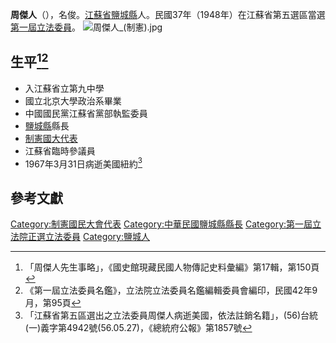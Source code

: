 {{Tone|time=2020-07-22T13:42:45+00:00}}
{{Infobox Officeholder
|姓名=周傑人
|圖像=File:周傑人.jpg
|圖像大小=200px
|圖像說明=  
|字    = 名俊
|號    = 
|別名    = 
|出生日期 = 1898年？月？日
|出生地點 = 
|逝世日期 = {{dda|1967|3|31|1898|12|28}}
|逝世地點 = 
|死因    = 
|墓地    = 
|籍貫    = [[江蘇省|江蘇省]][[鹽城縣|鹽城縣]]
|政黨    = 
|parents  = 
|配偶   =唐氏
|伴侶    = 
|relatives  =  
|children  =  長女周其英、次周其華、三周其蘇
|著作    = 
|past    = 
}}
'''周傑人'''（{{bd|1898年||1967年|3月31日}}），名俊。[[江蘇省|江蘇省]][[鹽城縣|鹽城縣]]人。民國37年（1948年）在江蘇省第五選區當選[[第一屆立法委員|第一屆立法委員]]。
[[File:周傑人_(制憲).jpg|thumb]]
== 生平<ref>「周傑人先生事略」，《國史館現藏民國人物傳記史料彙編》第17輯，第150頁</ref><ref>《第一屆立法委員名鑑》，立法院立法委員名鑑編輯委員會編印，民國42年9月，第95頁</ref> ==
* 入江蘇省立第九中學
* 國立北京大學政治系畢業
* 中國國民黨江蘇省黨部執監委員
* [[鹽城縣|鹽城縣]]縣長
* [[制憲國大代表|制憲國大代表]]
* 江蘇省臨時參議員
* 1967年3月31日病逝美國紐約<ref>「江蘇省第五區選出之立法委員周傑人病逝美國，依法註銷名籍」，(56)台統(一)義字第4942號(56.05.27)，《總統府公報》第1857號</ref>
== 參考文獻 ==
{{reflist}}
{{中華民國第一屆立法委員}}
{{1949年聲明脫離國民黨政治人物名單}}
[[Category:制憲國民大會代表|Category:制憲國民大會代表]]
[[Category:中華民國鹽城縣縣長|Category:中華民國鹽城縣縣長]]
[[Category:第一屆立法院正選立法委員|Category:第一屆立法院正選立法委員]]
[[Category:鹽城人|Category:鹽城人]]